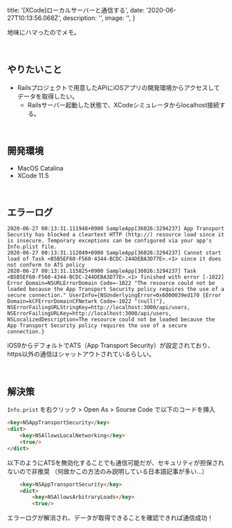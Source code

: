 
  title: '[XCode]ローカルサーバーと通信する',
  date: '2020-06-27T10:13:56.068Z',
  description: '',
  image: '',
}

地味にハマったのでメモ。

<br />

## やりたいこと

- Railsプロジェクトで用意したAPIにiOSアプリの開発環境からアクセスしてデータを取得したい。
  - Railsサーバー起動した状態で、XCodeシミュレータからlocalhost接続する。

<br />

## 開発環境

- MacOS Catalina
- XCode 11.5

<br />

## エラーログ

``` shell
2020-06-27 00:13:31.111948+0900 SampleApp[36026:3294237] App Transport Security has blocked a cleartext HTTP (http://) resource load since it is insecure. Temporary exceptions can be configured via your app's Info.plist file.
2020-06-27 00:13:31.112049+0900 SampleApp[36026:3294237] Cannot start load of Task <B5B5EF60-F560-4344-BCDC-244DEBA3D77E>.<1> since it does not conform to ATS policy
2020-06-27 00:13:31.115825+0900 SampleApp[36026:3294237] Task <B5B5EF60-F560-4344-BCDC-244DEBA3D77E>.<1> finished with error [-1022] Error Domain=NSURLErrorDomain Code=-1022 "The resource could not be loaded because the App Transport Security policy requires the use of a secure connection." UserInfo={NSUnderlyingError=0x6000039ed170 {Error Domain=kCFErrorDomainCFNetwrk Code=-1022 "(null)"}, NSErrorFailingURLStringKey=http://localhost:3000/api/users, NSErrorFailingURLKey=http://localhost:3000/api/users, NSLocalizedDescription=The resource could not be loaded because the App Transport Security policy requires the use of a secure connection.}
```

iOS9からデフォルトでATS（App Transport Security）が設定されており、https以外の通信はシャットアウトされているらしい。

<br />

## 解決策

`Info.prist` を右クリック > Open As > Sourse Code で以下のコードを挿入

``` html
<key>NSAppTransportSecurity</key>
<dict>
    <key>NSAllowsLocalNetworking</key>
    <true/>
</dict>
```

以下のようにATSを無効化することでも通信可能だが、セキュリティが担保されないので非推奨
（何故かこの方法のみ説明している日本語記事が多い…）

``` html
	<key>NSAppTransportSecurity</key>
	<dict>
		<key>NSAllowsArbitraryLoads</key>
		<true/>
```

エラーログが解消され、データが取得できることを確認できれば通信成功！

